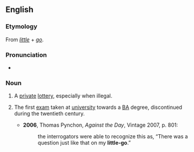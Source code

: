 {{also|little go}}

==English==

===Etymology===
From ''[[little]]'' + ''[[go]]''.

===Pronunciation===
* {{IPA|/ˈlɪtəlɡəʊ/|lang=en}}

===Noun===
{{en-noun|little-goes}}

# {{lb|en|historical}} A [[private]] [[lottery]], especially when illegal.
# {{lb|en|historical|colloquial|British}} The first [[exam]] taken at [[university]] towards a [[BA]] degree, discontinued during the twentieth century.
#* '''2006''', Thomas Pynchon, ''Against the Day'', Vintage 2007, p. 801:
#*: the interrogators were able to recognize this as, “There was a question just like that on my '''little-go'''.”
